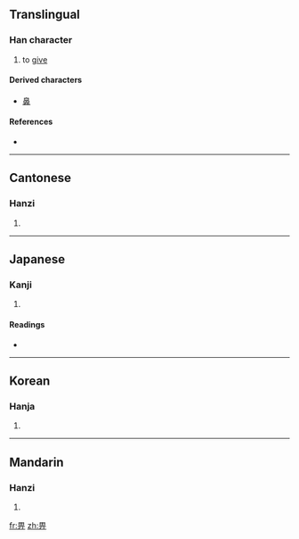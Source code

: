 {{also|異}}
==Translingual==

===Han character===
{{Han char|rn=102|rad=田|as=03|sn=8|four=6022<sub>1</sub>|canj=田一中 (WML)}}

# to [[give]]

====Derived characters====
{{rfc-header|Derived characters|lang=mul}}
* [[鼻]]

====References====
* {{Han ref|kx=0759.160|dkj=21748|dj=1169.170|hdz=42530.060|uh=7540|ud=30016|bh=CD71|bd=52593}}

----

==Cantonese==

===Hanzi===
{{yue-hanzi|jyut=bei2|y=bei2}}

# {{defn|Cantonese|sort=田03}}

----

==Japanese==

===Kanji===
{{ja-kanji|grade=|rs=田03}}

# {{defn|Japanese|sort=田03}}

====Readings====
* {{ja-readings|on=[[ひ]] (hi)|kun=[[あたえるもの]] (ataerumono)|nanori=}}

----

==Korean==

===Hanja===
{{ko-hanja|hangeul=비|eumhun=|rv=bi|mr=pi|y=pi}}

# {{defn|Korean|sort=田03}}

----

==Mandarin==

===Hanzi===
{{cmn-hanzi|pin=[[bì]] ([[bi4]])|wg=pi<sup>4</sup>}}

# {{defn|Mandarin|sort=田03}}

[[fr:畀]]
[[zh:畀]]